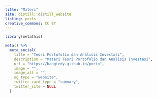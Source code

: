 ```yaml
---
title: "Materi"
site: distill::distill_website
listing: posts
creative_commons: CC BY
---
```


```r
library(metathis)

meta() %>%
  meta_social(
    title = "Teori Portofolio dan Analisis Investasi",
    description = "Materi Teori Portofolio dan Analisis Investasi",
    url = "https://bangtedy.github.io/porto",
    image = "",
    image_alt = "",
    og_type = "website",
    twitter_card_type = "summary",
    twitter_site = NULL
  )
```
